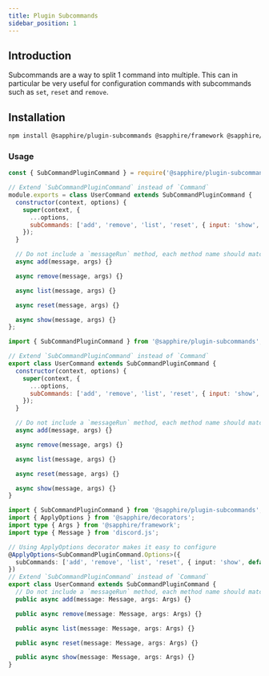 ```yaml
---
title: Plugin Subcommands
sidebar_position: 1
---
```



## Introduction

Subcommands are a way to split 1 command into multiple. This can in particular be very useful for configuration commands
with subcommands such as `set`, `reset` and `remove`.

## Installation

```bash npm2yarn2pnpm
npm install @sapphire/plugin-subcommands @sapphire/framework @sapphire/utilities discord.js
```

### Usage

<Tabs groupId="language-choice">

<TabItem value="javascript" label="JavaScript" default>

```javascript
const { SubCommandPluginCommand } = require('@sapphire/plugin-subcommands');

// Extend `SubCommandPluginCommand` instead of `Command`
module.exports = class UserCommand extends SubCommandPluginCommand {
  constructor(context, options) {
    super(context, {
      ...options,
      subCommands: ['add', 'remove', 'list', 'reset', { input: 'show', default: true }]
    });
  }

  // Do not include a `messageRun` method, each method name should match with the subcommand names
  async add(message, args) {}

  async remove(message, args) {}

  async list(message, args) {}

  async reset(message, args) {}

  async show(message, args) {}
};
```

</TabItem>

<TabItem value="esm" label="ESM">

```javascript
import { SubCommandPluginCommand } from '@sapphire/plugin-subcommands';

// Extend `SubCommandPluginCommand` instead of `Command`
export class UserCommand extends SubCommandPluginCommand {
  constructor(context, options) {
    super(context, {
      ...options,
      subCommands: ['add', 'remove', 'list', 'reset', { input: 'show', default: true }]
    });
  }

  // Do not include a `messageRun` method, each method name should match with the subcommand names
  async add(message, args) {}

  async remove(message, args) {}

  async list(message, args) {}

  async reset(message, args) {}

  async show(message, args) {}
}
```

</TabItem>

<TabItem value="typescript" label="TypeScript">

```typescript
import { SubCommandPluginCommand } from '@sapphire/plugin-subcommands';
import { ApplyOptions } from '@sapphire/decorators';
import type { Args } from '@sapphire/framework';
import type { Message } from 'discord.js';

// Using ApplyOptions decorator makes it easy to configure
@ApplyOptions<SubCommandPluginCommand.Options>({
  subCommands: ['add', 'remove', 'list', 'reset', { input: 'show', default: true }]
})
// Extend `SubCommandPluginCommand` instead of `Command`
export class UserCommand extends SubCommandPluginCommand {
  // Do not include a `messageRun` method, each method name should match with the subcommand names
  public async add(message: Message, args: Args) {}

  public async remove(message: Message, args: Args) {}

  public async list(message: Message, args: Args) {}

  public async reset(message: Message, args: Args) {}

  public async show(message: Message, args: Args) {}
}
```

</TabItem>
</Tabs>
